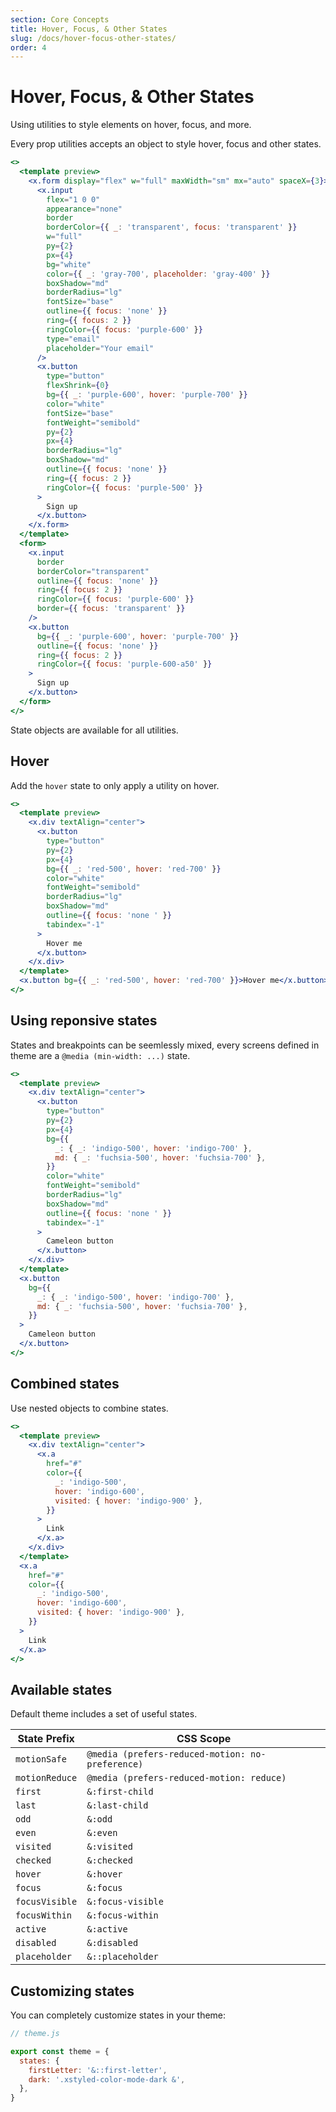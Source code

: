 ```yaml
---
section: Core Concepts
title: Hover, Focus, & Other States
slug: /docs/hover-focus-other-states/
order: 4
---
```


# Hover, Focus, & Other States

Using utilities to style elements on hover, focus, and more.

<carbon-ad />

Every prop utilities accepts an object to style hover, focus and other states.

```jsx preview color=purple
<>
  <template preview>
    <x.form display="flex" w="full" maxWidth="sm" mx="auto" spaceX={3}>
      <x.input
        flex="1 0 0"
        appearance="none"
        border
        borderColor={{ _: 'transparent', focus: 'transparent' }}
        w="full"
        py={2}
        px={4}
        bg="white"
        color={{ _: 'gray-700', placeholder: 'gray-400' }}
        boxShadow="md"
        borderRadius="lg"
        fontSize="base"
        outline={{ focus: 'none' }}
        ring={{ focus: 2 }}
        ringColor={{ focus: 'purple-600' }}
        type="email"
        placeholder="Your email"
      />
      <x.button
        type="button"
        flexShrink={0}
        bg={{ _: 'purple-600', hover: 'purple-700' }}
        color="white"
        fontSize="base"
        fontWeight="semibold"
        py={2}
        px={4}
        borderRadius="lg"
        boxShadow="md"
        outline={{ focus: 'none' }}
        ring={{ focus: 2 }}
        ringColor={{ focus: 'purple-500' }}
      >
        Sign up
      </x.button>
    </x.form>
  </template>
  <form>
    <x.input
      border
      borderColor="transparent"
      outline={{ focus: 'none' }}
      ring={{ focus: 2 }}
      ringColor={{ focus: 'purple-600' }}
      border={{ focus: 'transparent' }}
    />
    <x.button
      bg={{ _: 'purple-600', hover: 'purple-700' }}
      outline={{ focus: 'none' }}
      ring={{ focus: 2 }}
      ringColor={{ focus: 'purple-600-a50' }}
    >
      Sign up
    </x.button>
  </form>
</>
```

State objects are available for all utilities.

## Hover

Add the `hover` state to only apply a utility on hover.

```jsx preview color=red
<>
  <template preview>
    <x.div textAlign="center">
      <x.button
        type="button"
        py={2}
        px={4}
        bg={{ _: 'red-500', hover: 'red-700' }}
        color="white"
        fontWeight="semibold"
        borderRadius="lg"
        boxShadow="md"
        outline={{ focus: 'none ' }}
        tabindex="-1"
      >
        Hover me
      </x.button>
    </x.div>
  </template>
  <x.button bg={{ _: 'red-500', hover: 'red-700' }}>Hover me</x.button>
</>
```

## Using reponsive states

States and breakpoints can be seemlessly mixed, every screens defined in theme are a `@media (min-width: ...)` state.

```jsx preview color=fuchsia
<>
  <template preview>
    <x.div textAlign="center">
      <x.button
        type="button"
        py={2}
        px={4}
        bg={{
          _: { _: 'indigo-500', hover: 'indigo-700' },
          md: { _: 'fuchsia-500', hover: 'fuchsia-700' },
        }}
        color="white"
        fontWeight="semibold"
        borderRadius="lg"
        boxShadow="md"
        outline={{ focus: 'none ' }}
        tabindex="-1"
      >
        Cameleon button
      </x.button>
    </x.div>
  </template>
  <x.button
    bg={{
      _: { _: 'indigo-500', hover: 'indigo-700' },
      md: { _: 'fuchsia-500', hover: 'fuchsia-700' },
    }}
  >
    Cameleon button
  </x.button>
</>
```

## Combined states

Use nested objects to combine states.

```jsx preview color=indigo
<>
  <template preview>
    <x.div textAlign="center">
      <x.a
        href="#"
        color={{
          _: 'indigo-500',
          hover: 'indigo-600',
          visited: { hover: 'indigo-900' },
        }}
      >
        Link
      </x.a>
    </x.div>
  </template>
  <x.a
    href="#"
    color={{
      _: 'indigo-500',
      hover: 'indigo-600',
      visited: { hover: 'indigo-900' },
    }}
  >
    Link
  </x.a>
</>
```

## Available states

Default theme includes a set of useful states.

| State Prefix   | CSS Scope                                        |
| -------------- | ------------------------------------------------ |
| `motionSafe`   | `@media (prefers-reduced-motion: no-preference)` |
| `motionReduce` | `@media (prefers-reduced-motion: reduce)`        |
| `first`        | `&:first-child`                                  |
| `last`         | `&:last-child`                                   |
| `odd`          | `&:odd`                                          |
| `even`         | `&:even`                                         |
| `visited`      | `&:visited`                                      |
| `checked`      | `&:checked`                                      |
| `hover`        | `&:hover`                                        |
| `focus`        | `&:focus`                                        |
| `focusVisible` | `&:focus-visible`                                |
| `focusWithin`  | `&:focus-within`                                 |
| `active`       | `&:active`                                       |
| `disabled`     | `&:disabled`                                     |
| `placeholder`  | `&::placeholder`                                 |

## Customizing states

You can completely customize states in your theme:

```js
// theme.js

export const theme = {
  states: {
    firstLetter: '&::first-letter',
    dark: '.xstyled-color-mode-dark &',
  },
}
```
